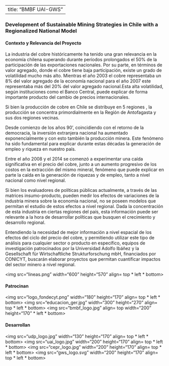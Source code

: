 
---
title: "BMBF UAI-GWS"
---

### Development of Sustainable Mining Strategies in Chile with a Regionalized National Model


#### Contexto y Relevancia del Proyecto 

La industria del cobre históricamente ha tenido una gran relevancia en la economía chilena superando durante períodos prolongados el 50% de la participación de las exportaciones nacionales. Por su parte, en términos de valor agregado, donde el cobre tiene baja participación, existe un grado de volatilidad mucho más alto.  Mientras el año 2003 el cobre representaba un 8% del valor agregado de la economía nacional para el año 2007 este representaba más del 20% del valor agregado nacional.Esta alta volatilidad, según instituciones como el Banco Central, puede explicar de forma importante producto del cambio de precios internacionales.

Si bien la producción de cobre en Chile se distribuye en 5 regiones , la producción se concentra primordialmente en la Región de Antofagasta y sus dos regiones vecinas. 

Desde comienzo de los años 90', coincidiendo con el retorno de la democracia, la inversión extranjera nacional ha aumentado exponencialmente y con esto también la producción minera. Este fenómeno ha sido fundamental para explicar durante estas décadas la generación de empleo y riqueza en nuestro país. 

Entre el año 2008 y el 2014 se comenzó a experimentar una caída significativa en el precio del cobre, junto a un aumento progresivo de los costos en la extracción del mismo mineral, fenómeno que puede explicar en parte la caída en la generación de riquezas y de empleo, tanto a nivel nacional como nivel regional. 

Si bien los evaluadores de políticas públicas actualmente, a través de las matrices insumo-producto, pueden medir los efectos de variaciones de la industria minera sobre la economía nacional, no se poseen modelos que permitan el estudio de estos efectos a nivel regional. Dada la concentración de esta industria en ciertas regiones del país, esta información puede ser relevante a la hora de desarrollar políticas que busquen el crecimiento y desarrollo regional.

Entendiendo la necesidad de mejor información a nivel espacial de los efectos del ciclo del precio del cobre, y permitiendo utilizar este tipo de análisis para cualquier sector o producto en específico, equipos de investigación patrocinados por la Universidad Adolfo Ibáñez y la Gesellschaft für Wirtschaftliche Strukturforschung mbH, financiados por CONICYT, buscarán elaborar proyectos que permitan cuantificar impactos del sector minero a nivel regional.


<html>
<body>
<img src="lineas.png" width="600" height="570" align= top * left * bottom>

<p ALIGN="center"> <h4> Patrocinan </h4> </p>
<img src="logo_fondecyt.png" width="180" height="170" align= top * left * bottom>
<img src="educacion_ger.jpg" width="300" height="270" align= top * left * bottom>
<img src="bmbf_logo.jpg" align= top width="200" height="170" * left * bottom>


<p ALIGN="center"> <h4> Desarrollan </h4> </p>
<img src="udp_logo.jpg" width="130" height="170" align= top * left * bottom>
<img src="uai_logo.jpg" width="200" height="170" align= top * left * bottom>
<img src="cepr_logo.jpg" width="200" height="170" align= top * left * bottom>
<img src="gws_logo.svg" width="200" height="170" align= top * left * bottom>
</body>
</html>

